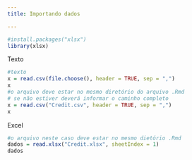 ```yaml
---
title: Importando dados

---
```

```r
#install.packages("xlsx")
library(xlsx)
```
Texto
```r
#texto
x = read.csv(file.choose(), header = TRUE, sep = ",")
x
#o arquivo deve estar no mesmo diretório do arquivo .Rmd
# se não estiver deverá informar o caminho completo
x = read.csv("Credit.csv", header = TRUE, sep = ",")
x
```
Excel
```r
#o arquivo neste caso deve estar no mesmo dietório .Rmd
dados = read.xlsx("Credit.xlsx", sheetIndex = 1)
dados
```

